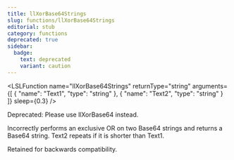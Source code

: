 ```yaml
---
title: llXorBase64Strings
slug: functions/llXorBase64Strings
editorial: stub
category: functions
deprecated: true
sidebar:
  badge:
    text: deprecated
    variant: caution
---
```


<LSLFunction
	name="llXorBase64Strings"
	returnType="string"
	arguments={[
	{
		"name": "Text1",
		"type": "string"
	},
	{
		"name": "Text2",
		"type": "string"
	}
]}
	sleep={0.3}
/>

Deprecated: Please use llXorBase64 instead.

Incorrectly performs an exclusive OR on two Base64 strings and returns a Base64 string. Text2 repeats if it is shorter than Text1.

Retained for backwards compatibility.
